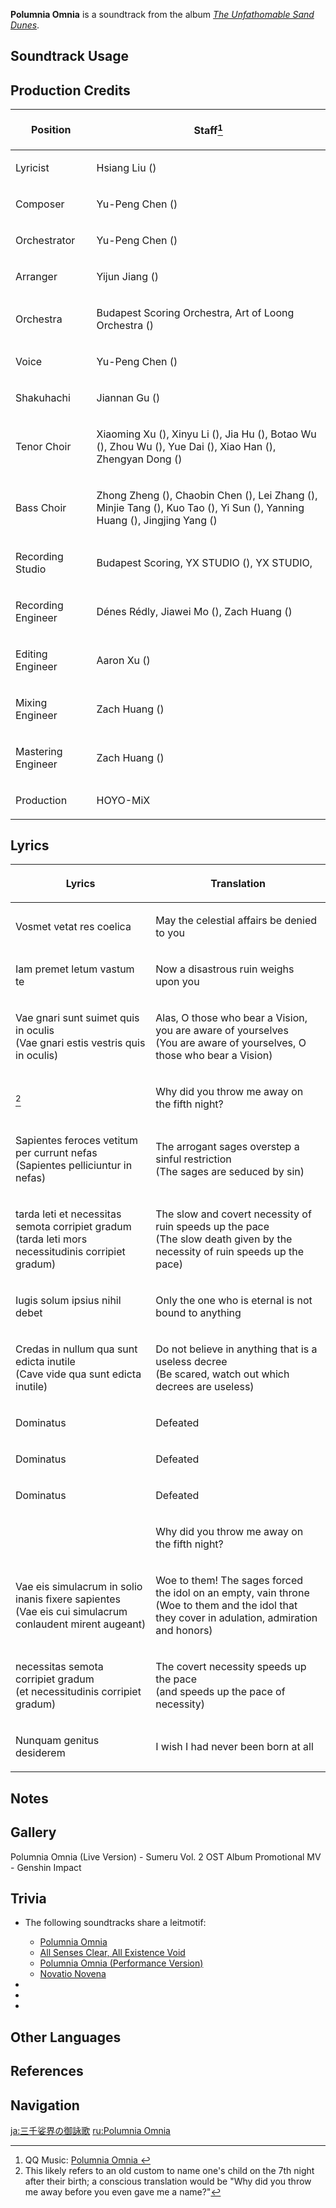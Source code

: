 {{Soundtrack Infobox
|image          = The Unfathomable Sand Dunes.png
|album          = The Unfathomable Sand Dunes
|disc           = 3
|number         = 107
|featured       =
|featured2      =
|featured3      =
|featured_disc  =
|featured_disc2 =
|featured_disc3 =
|youtube_id     = NLEqRNhv6gs
|spotify_id     = 6ypf34NOAISLFW886KBejz
|previous       = Quintempus Niteastetae
|next           = God-Devouring Mania
}}
'''Polumnia Omnia''' is a soundtrack from the album ''[[The Unfathomable Sand Dunes]]''.

==Soundtrack Usage==
{{Soundtrack Usage
|domain   = The Shrine of Shouki no Kami\Everlasting Lord of Arcane Wisdom//phase 2;;Joururi Workshop\Everlasting Lord of Arcane Wisdom//phase 2
|eventgameplay = Chords of the Forest//minigame result
}}

==Production Credits==
{| class="wikitable"
! Position
! Staff<ref>QQ Music: [https://y.qq.com/n/ryqq/songDetail/000zu3Vg07W9lg Polumnia Omnia {{zh|三千娑世御咏歌}}]</ref>
|-
! Lyricist
| Hsiang Liu ({{zh|项柳}})
|-
! Composer
| Yu-Peng Chen ({{zh|陈致逸}})
|-
! Orchestrator
| Yu-Peng Chen ({{zh|陈致逸}})
|-
! Arranger
| Yijun Jiang ({{zh|姜以君}})
|-
! Orchestra
| Budapest Scoring Orchestra, Art of Loong Orchestra ({{zh|龙之艺交响乐团}})
|-
! Voice
| Yu-Peng Chen ({{zh|陈致逸}})
|-
! Shakuhachi
| Jiannan Gu ({{zh|顾剑楠}})
|-
! Tenor Choir
| Xiaoming Xu ({{zh|徐小明}}), Xinyu Li ({{zh|李新宇}}), Jia Hu ({{zh|胡笳}}), Botao Wu ({{zh|吴波涛}}), Zhou Wu ({{zh|伍洲}}), Yue Dai ({{zh|戴月}}), Xiao Han ({{zh|韩潇}}), Zhengyan Dong ({{zh|董正妍}})
|-
! Bass Choir
| Zhong Zheng ({{zh|郑重}}), Chaobin Chen ({{zh|陈朝宾}}), Lei Zhang ({{zh|张磊}}), Minjie Tang ({{zh|唐敏杰}}), Kuo Tao ({{zh|陶阔}}), Yi Sun ({{zh|孙毅}}), Yanning Huang ({{zh|黄彦宁}}), Jingjing Yang ({{zh|杨晶晶}})
|-
! Recording Studio
| Budapest Scoring, YX STUDIO ({{zh|上海音像公司录音棚}}), YX STUDIO, {{Not a Typo|52Hz Studio}}
|-
! Recording Engineer
| Dénes Rédly, Jiawei Mo ({{zh|莫家伟}}), Zach Huang ({{zh|黄巍}})
|-
! Editing Engineer
| Aaron Xu ({{zh|徐威}})
|-
! Mixing Engineer
| Zach Huang ({{zh|黄巍}})
|-
! Mastering Engineer
| Zach Huang ({{zh|黄巍}})
|-
! Production
| HOYO-MiX
|}

==Lyrics==
{| class="wikitable"
! Lyrics
! Translation
|-
| Vosmet vetat res coelica
| May the celestial affairs be denied to you
|-
| Iam premet letum vastum te
| Now a disastrous ruin weighs upon you
|-
| Vae gnari sunt suimet quis in oculis<br>(Vae gnari estis vestris quis in oculis)
| Alas, O those who bear a Vision, you are aware of yourselves<br>(You are aware of yourselves, O those who bear a Vision)
|-
| {{ja|ごやのすゑなぞながされ|Goya no suwe nazo nagasare|vertical=1}}<ref group="note">This likely refers to an old custom to name one's child on the 7th night after their birth; a conscious translation would be "Why did you throw me away before you even gave me a name?"</ref>
| Why did you throw me away on the fifth night?
|-
| Sapientes feroces vetitum per currunt nefas<br>(Sapientes pelliciuntur in nefas)
| The arrogant sages overstep a sinful restriction<br>(The sages are seduced by sin)
|-
| tarda leti et necessitas semota corripiet gradum<br>(tarda leti mors necessitudinis corripiet gradum)
| The slow and covert necessity of ruin speeds up the pace<br>(The slow death given by the necessity of ruin speeds up the pace)
|-
| Iugis solum ipsius nihil debet
| Only the one who is eternal is not bound to anything
|-
| Credas in nullum qua sunt edicta inutile<br>(Cave vide qua sunt edicta inutile)
| Do not believe in anything that is a useless decree<br>(Be scared, watch out which decrees are useless)
|-
| Dominatus
| Defeated
|-
| Dominatus
| Defeated
|-
| Dominatus
| Defeated
|-
| {{ja|ごやのすゑなぞながされ|Goya no suwe nazo nagasare|vertical=1}}
| Why did you throw me away on the fifth night?
|-
| Vae eis simulacrum in solio inanis fixere sapientes<br>(Vae eis cui simulacrum conlaudent mirent augeant)
| Woe to them! The sages forced the idol on an empty, vain throne<br>(Woe to them and the idol that they cover in adulation, admiration and honors)
|-
| necessitas semota corripiet gradum<br>(et necessitudinis corripiet gradum)
| The covert necessity speeds up the pace<br>(and speeds up the pace of necessity)
|-
| Nunquam genitus desiderem
| I wish I had never been born at all
|}

==Notes==
{{reflist|group=note}}

==Gallery==
<gallery>
Polumnia Omnia (Live Version) - Sumeru Vol. 2 OST Album Promotional MV - Genshin Impact
</gallery>

==Trivia==
* <section begin="ScaramoucheCombatLeitmotif" />The following soundtracks share a leitmotif:
** [[Polumnia Omnia]]
** [[All Senses Clear, All Existence Void (Soundtrack)|All Senses Clear, All Existence Void]]
** [[Polumnia Omnia (Performance Version)]]
** [[Novatio Novena]]<section end="ScaramoucheCombatLeitmotif" />
* {{Transclude|Never-Ending Performance (Soundtrack)|HarbingerLeitmotif|section=1}}
* {{Transclude|Ominous Fandango|OminousFandangoLeitmotif|section=1}}
* {{Transclude|A Hollowed Skull|TatarasunaLeitmotif|section=1}}

==Other Languages==
{{Other Languages
|en        = Polumnia Omnia
|en_lang   = la
|en_tl     = {{w|Polyhymnia}} of All
|zhs       = 三千娑世御咏歌
|zhs_rm    = Sānqiān Suōshì Yùyǒnggē
|zht       = 三千娑世御詠歌
|zht_rm    = Sānqiān Suōshì Yùyǒnggē
|zh_tl     = ''Goeika'' of Three Thousand Sahā Worlds{{Sino|zh|ja}}
|ja        = 三千娑界の御詠歌
|ja_rm     = Sanzen Shakai no Goeika
|ja_tl     = ''Goeika'' of Three Thousand Sahā Worlds
|ja_note   = {{ja|{{w|ja:ご詠歌|御詠歌}}|rm=Goeika|lit=holy song}} refers to a type of chanted Buddhist poetry in Japanese. {{ja|娑界|Shakai}} refers to the Buddhist concept of {{w|Sahā}}lokadhātu, the sum of all existence except nirvana, a world where suffering must be continually endured.
|ko        = 삼천세계<->의 순례가
|ko_tl     = Pilgrimage Song of Three Thousand Worlds
}}

==References==
{{Reflist}}

==Navigation==
{{Soundtrack Navbox|The Unfathomable Sand Dunes}}

[[ja:三千娑界の御詠歌]]
[[ru:Polumnia Omnia]]